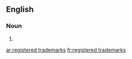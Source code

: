==English==

===Noun===
{{head|en|plural|head=[[registered]] [[trademark]]s}}

# {{plural of|registered trademark|lang=en|nocat=1}}

[[ar:registered trademarks]]
[[fr:registered trademarks]]